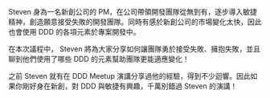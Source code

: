 Steven 身為一名新創公司的 PM，在公司帶領開發團隊從無到有，逐步導入敏捷精神，創造願意接受失敗的開發團隊。同時有感於新創公司的市場變化太快，因此也會使用 DDD 的各項元素於專案開發中。

在本次議程中， Steven 將為大家分享如何讓團隊勇於接受失敗、擁抱失敗，並且聊到他們使用了哪些 DDD 的元素幫助團隊更能適應變化！

之前 Steven 就有在 DDD Meetup 演講分享過他的經驗，得到不少迴響。因此如果你剛好身在新創，對 DDD 與敏捷有興趣，千萬別錯過 Steven 的演講！
